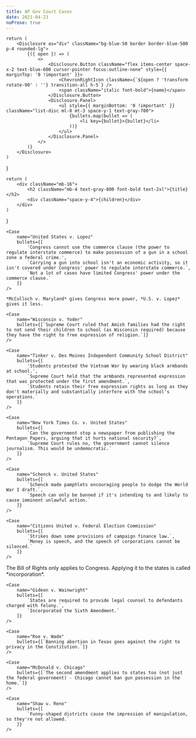 ```yaml
---
title: AP Gov Court Cases
date: 2021-04-23
noProse: true
---
```



    return (
        <Disclosure as="div" className="bg-blue-50 border border-blue-500 p-4 rounded-lg">
            {({ open }) => (
                <>
                    <Disclosure.Button className="flex items-center space-x-2 text-blue-600 cursor-pointer focus:outline-none" style={{ marginTop: '0 !important' }}>
                        <ChevronRightIcon className={`${open ? 'transform rotate-90' : ''} transition-all h-5`} />
                        <span className="italic font-bold">{name}</span>
                    </Disclosure.Button>
                    <Disclosure.Panel>
                        <ul style={{ marginBottom: '0 !important' }} className="list-disc ml-8 mt-3 space-y-1 text-gray-700">
                            {bullets.map(bullet => (
                                <li key={bullet}>{bullet}</li>
                            ))}
                        </ul>
                    </Disclosure.Panel>
                </>
            )}
        </Disclosure>
    )
}

    return (
        <div className="mb-16">
            <h2 className="mb-4 text-gray-800 font-bold text-2xl">{title}</h2>
            <div className="space-y-4">{children}</div>
        </div>
    )
}

<Section title="Federalism">
    <Case
        name="McCulloch v. Maryland"
        bullets={[
            'Does Congress have the Constitutional authority to create a federal bank?',
            'Congress does have the power to charter the bank, under the "necessary and proper" clause of the Constitution.',
            'Maryland has no power to tax the bank, since that would give it the ability to kill the bank.'
        ]}
    />

    <Case
        name="United States v. Lopez"
        bullets={[
            'Congress cannot use the commerce clause (the power to regulate interstate commerce) to make possession of a gun in a school zone a federal crime.',
            `Carrying a gun into school isn't an economic activity, so it isn't covered under Congress' power to regulate interstate commerce.`,
            `Not a lot of cases have limited Congress' power under the commerce clause.`
        ]}
    />

    *McCulloch v. Maryland* gives Congress more power, *U.S. v. Lopez* gives it less.
</Section>


<Section title="Balancing Order and Liberty">
    <Case
        name="Engel v. Vitale"
        bullets={[
            `State officials (including teachers) may not compose prayers and require that they be recited in school (even if they are non-denominational and students can opt-out).`,
            `Violates establishment clause.`
        ]}
    />

    <Case
        name="Wisconsin v. Yoder"
        bullets={[`Supreme Court ruled that Amish families had the right to not send their children to school (as Wisconsin required) because they have the right to free expression of religion.`]}
    />

    <Case
        name="Tinker v. Des Moines Independent Community School District"
        bullets={[
            'Students protested the Vietnam War by wearing black armbands at school.',
            `Supreme Court held that the armbands represented expression that was protected under the first amendment.`,
            `Students retain their free expression rights as long as they don't materially and substantially interfere with the school's operations.`
        ]}
    />

    <Case
        name="New York Times Co. v. United States"
        bullets={[
            `Can the government stop a newspaper from publishing the Pentagon Papers, arguing that it hurts national security?`,
            `Supreme Court rules no, the government cannot silence journalism. This would be undemocratic.`
        ]}
    />

    <Case
        name="Schenck v. United States"
        bullets={[
            `Schenck made pamphlets encouraging people to dodge the World War I draft.`,
            `Speech can only be banned if it's intending to and likely to cause imminent unlawful action.`
        ]}
    />

    <Case
        name="Citizens United v. Federal Election Commission"
        bullets={[
            `Strikes down some provisions of campaign finance law.`,
            `Money is speech, and the speech of corporations cannot be silenced.`
        ]}
    />
</Section>

<Section title="Incorporating Liberties into the States">
    <p className="mb-4">The Bill of Rights only applies to Congress. Applying it to the states is called *incorporation*.</p>

    <Case
        name="Gideon v. Wainwright"
        bullets={[
            `States are required to provide legal counsel to defendants charged with felony.`,
            `Incorporated the Sixth Amendment.`
        ]}
    />

    <Case
        name="Roe v. Wade"
        bullets={[`Banning abortion in Texas goes against the right to privacy in the Constitution.`]}
    />

    <Case
        name="McDonald v. Chicago"
        bullets={[`The second amendment applies to states too (not just the federal government) - Chicago cannot ban gun possession in the home.`]}
    />
</Section>

<Section title="Equality">
    <Case
        name="Brown v. Board of Education"
        bullets={[
            `Separate but equal is inherently unequal.`,
            `Separating students violates the Fourteenth Amendment.`
        ]}
    />
</Section>

<Section title="Equality of Representation">
    <Case
        name="Baker v. Carr"
        bullets={[
            `The Supreme Court can force Tennessee to re-draw its districts more fairly.`,
            `Caused a "reapportionment revolution" where people had to re-draw districts.`
        ]}
    />

    <Case
        name="Shaw v. Reno"
        bullets={[
            `Funny-shaped districts cause the impression of manipulation, so they're not allowed.`
        ]}
    />
</Section>

<Section title="Checks and Balances">
    <Case
        name="Marbury v. Madison"
        bullets={[`Establishes judicial review, which gives the Supreme Court the ability to declare a legislative or executive act in violation of the Constitution.`]}
    />
</Section>
